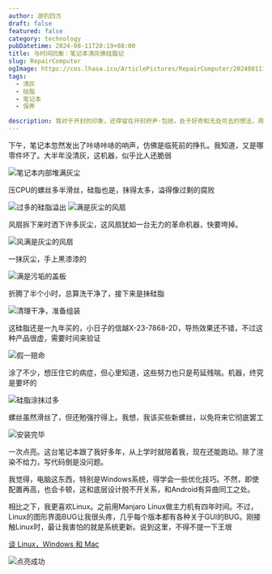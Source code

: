 ```yaml
---
author: 游钓四方
draft: false
featured: false
category: technology
pubDatetime: 2024-08-11T20:19+08:00
title: 与时间抗衡：笔记本清灰换硅脂记
slug: RepairComputer
ogImage: https://cos.lhasa.icu/ArticlePictures/RepairComputer/2024081118191221.jpg_81
tags:
  - 清灰
  - 硅脂
  - 笔记本
  - 保养

description: 我对于开封的印象，还停留在开封府尹·包拯。处于好奇和无处可去的想法，周六早上吃完饭，说走就走了
---
```




下午，笔记本忽然发出了咔哧咔哧的响声，仿佛是临死前的挣扎。我知道，又是哪零件坏了。大半年没清灰，这机器，似乎比人还脆弱

<Img src="20240811181932.jpg" alt="笔记本内部堆满灰尘" />

压CPU的螺丝多半滑丝，硅脂也是，抹得太多，溢得像过剩的腐败

<Img src="20240811181929.jpg" alt="过多的硅脂溢出" />

<Img src="202408111819311.jpg" alt="满是灰尘的风扇" />

风扇拆下来时洒下许多灰尘，这风扇犹如一台无力的革命机器，快要垮掉。

<Img src="20240811181920.jpg" alt="风满是灰尘的风扇" />

一抹灰尘，手上黑漆漆的

<Img src="202408111819321.jpg" alt="满是污垢的盖板" />

折腾了半个小时，总算洗干净了，接下来是抹硅脂

<Img src="20240811181919.jpg" alt="清理干净，准备组装" />

这硅脂还是一九年买的，小日子的信越X-23-7868-2D，导热效果还不错，不过这种产品很虚，需要时间来验证

<Img src="d6c280f6091869e63280a500e4ef9d6.jpg" alt="假一赔命" exif={false} />

涂了不少，想压住它的病症，但心里知道，这些努力也只是苟延残喘。机器，终究是要坏的

<Img src="20240811181912.jpg" alt="硅脂涂抹过多" />

螺丝虽然滑丝了，但还勉强拧得上。我想，我该买些新螺丝，以免将来它彻底罢工

<Img src="20240811181909.jpg" alt="安装完毕" />

一次点亮。这台笔记本跟了我好多年，从上学时就陪着我，现在还能跑动。除了渲染不给力，写代码倒是没问题。

我觉得，电脑这东西，特别是Windows系统，得学会一些优化技巧。不然，即使配置再高，也会卡顿，这和底层设计脱不开关系，和Android有异曲同工之处。

相比之下，我更喜欢Linux。之前用Manjaro Linux做主力机有四年时间。不过，Linux的图形界面BUG让我很头疼，几乎每个版本都有各种关于GUI的BUG。刚接触Linux时，最让我害怕的就是系统更新。说到这里，不得不提一下王垠

<a href="https://www.yinwang.org/blog-cn/2013/03/07/linux-windows-mac" target="_blank">谈 Linux，Windows 和 Mac</a>

<Img src="20240811181907.jpg" alt="点亮成功" />
